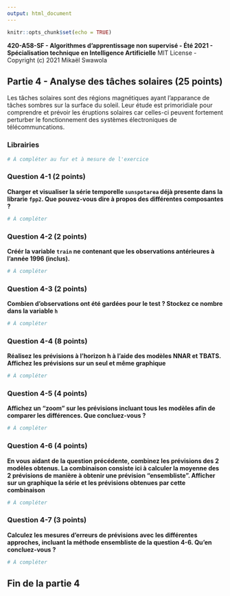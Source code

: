 ```yaml
---
output: html_document
---
```


```r
knitr::opts_chunk$set(echo = TRUE)
```

**420-A58-SF - Algorithmes d'apprentissage non supervisé - Été 2021 - Spécialisation technique en Intelligence Artificielle**
MIT License - Copyright (c) 2021 Mikaël Swawola


## Partie 4 - Analyse des tâches solaires (25 points)

Les tâches solaires sont des régions magnétiques ayant l'apparance de tâches sombres sur la surface du soleil. Leur étude est primoridiale pour comprendre et prévoir les éruptions solaires car celles-ci peuvent fortement perturber le fonctionnement des systèmes électroniques de télécommuncations.


### Librairies

```r

# À compléter au fur et à mesure de l'exercice

```


### Question 4-1 (2 points)
**Charger et visualiser la série temporelle `sunspotarea` déjà presente dans la librarie `fpp2`. Que pouvez-vous dire à propos des différentes composantes ?**
```r

# À compléter

```


### Question 4-2 (2 points)
**Créér la variable `train` ne contenant que les observations antérieures à l'année 1996 (inclus).**
```r

# À compléter

```

### Question 4-3 (2 points)
**Combien d'observations ont été gardées pour le test ? Stockez ce nombre dans la variable `h`**
```r

# À compléter

```


### Question 4-4 (8 points)
**Réalisez les prévisions à l'horizon h à l'aide des modèles NNAR et TBATS. Affichez les prévisions sur un seul et même graphique**
```r

# À compléter

```


### Question 4-5 (4 points)
**Affichez un "zoom" sur les prévisions incluant tous les modèles afin de comparer les différences. Que concluez-vous ?**
```r

# À compléter

```


### Question 4-6 (4 points)
**En vous aidant de la question précédente, combinez les prévisions des 2 modèles obtenus. La combinaison consiste ici à calculer la moyenne des 2 prévisions de manière à obtenir une prévision "ensembliste". Afficher sur un graphique la série et les prévisions obtenues par cette combinaison**
```r

# À compléter

```


### Question 4-7 (3 points)
**Calculez les mesures d’erreurs de prévisions avec les différentes approches, incluant la méthode ensembliste de la question 4-6. Qu’en concluez-vous ?**
```r

# À compléter

```


## Fin de la partie 4

